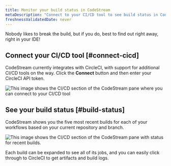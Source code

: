 ```yaml
---
title: Monitor your build status in CodeStream
metaDescription: "Connect to your CI/CD tool to see build status in CodeStream."
freshnessValidatedDate: never
---
```




Nobody likes to break the build, but if you do, best to find out right away, right in your IDE! 

## Connect your CI/CD tool [#connect-cicd]

CodeStream currently integrates with CircleCI, with support for additional CI/CD tools on the way. Click the **Connect** button and then enter your CircleCI API token.

<img
  title="cicd-connect"
  alt="This image shows the CI/CD section of the CodeStream pane where you can connect to your CI/CD tool"
  src={codestreamCicdConnectCircleci}
/>

## See your build status [#build-status]

CodeStream shows you the five most recent builds for each of your workflows based on your current repository and branch.

<img
  title="cicd-builds"
  alt="This image shows the CI/CD section of the CodeStream pane with status for recent builds."
  src={codestreamCicdBuildsExample}
/>

Each build can be expanded to see all of its jobs, and you can easily click through to CircleCI to get artifacts and build logs.
